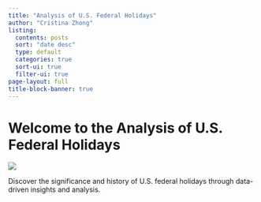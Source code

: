 ```yaml
---
title: "Analysis of U.S. Federal Holidays"
author: "Cristina Zhong"
listing:
  contents: posts
  sort: "date desc"
  type: default
  categories: true
  sort-ui: true
  filter-ui: true
page-layout: full
title-block-banner: true
---
```

# Welcome to the Analysis of U.S. Federal Holidays

![](Flag.png)

  Discover the significance and history of U.S. federal holidays through data-driven insights and analysis. 





